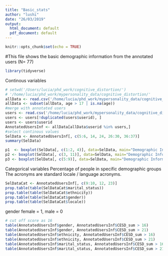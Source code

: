 ```yaml
---
title: "Basic_stats"
author: "lushi"
date: "26/03/2019"
output:
  html_document: default
  pdf_document: default
---
```


```r
knitr::opts_chunk$set(echo = TRUE)
```

#This file shows the basic demographic information from the annotated users (N= 77)
```r
library(tidyverse)
```

Continous variables
```r
# setwd('/Users/lucia/phd_work/cognitive_distortion/') 
# '/home/lucia/phd_work/mypersonality_data/cognitive_distortion/'
allData <- read.csv('/home/lucia/phd_work/mypersonality_data/cognitive_distortion/data/important_data/user_scale_post_time2.csv')
allData <- subset(allData, age > 17 | is.na(age))
#merge with annotated users
users <- read.csv('/home/lucia/phd_work/mypersonality_data/cognitive_distortion/data/important_data/twoM_newLabels2.csv')
users <- users[!duplicated(users$userid), ]
users <- users$userid
AnnotatedUsersInf <- allData[allData$userid %in% users,]
#select continous values
SelData <- AnnotatedUsersInf[, c(5:6, 14, 24, 26:30, 36:37)]
summary(SelData)

```



```r
p1  <- boxplot(SelData[, c(1:2, 4)], data=SelData, main="Demographic Informtation", names=names(SelData[, c(1:2, 4)]))
p2 <- boxplot(SelData[, c(3, 11)], data=SelData, main="Demographic Informtation", names=names(SelData[, c(3, 11)]))
p3 <- boxplot(SelData[, c(5:9)], data=SelData, main="Demographic Informtation", names=names(SelData[, c(5:9)]))
```

Categorical variables
Percentage of people in specific demographic groups
The acronyms are standard locale / language acronyms.

```r
SelDataCat <- AnnotatedUsersInf[, c(9:10, 12, 23)]
prop.table(table(SelDataCat$marital_status))
prop.table(table(SelDataCat$ethnicity))
prop.table(table(SelDataCat$gender))
prop.table(table(SelDataCat$locale))
```

gender female = 1, male = 0
```r
# cut off score as 16
table(AnnotatedUsersInf$gender, AnnotatedUsersInf$CESD_sum > 16)
table(AnnotatedUsersInf$gender, AnnotatedUsersInf$CESD_sum > 21)
table(AnnotatedUsersInf$ethnicity, AnnotatedUsersInf$CESD_sum > 16)
table(AnnotatedUsersInf$ethnicity, AnnotatedUsersInf$CESD_sum > 21)
table(AnnotatedUsersInf$marital_status, AnnotatedUsersInf$CESD_sum > 16)
table(AnnotatedUsersInf$marital_status, AnnotatedUsersInf$CESD_sum > 21)




```



